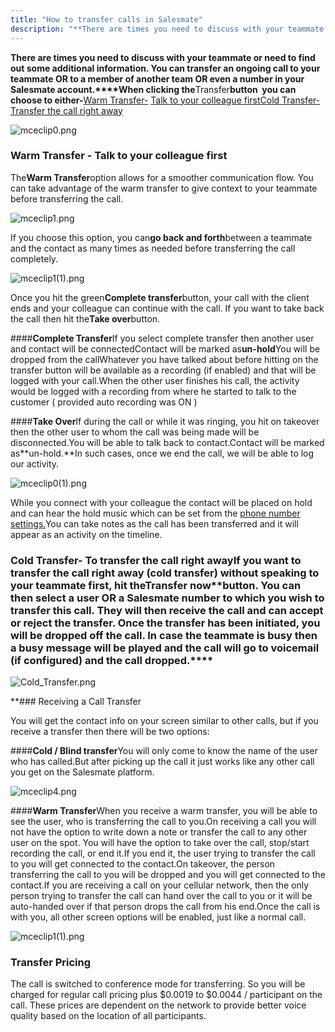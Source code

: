 ```yaml
---
title: "How to transfer calls in Salesmate"
description: "**There are times you need to discuss with your teammate or need to find out some additional information. You can transfer an ongoing call to your tea..."
---
```


**There are times you need to discuss with your teammate or need to find out some additional information. You can transfer an ongoing call to your teammate OR to a member of another team OR even a number in your Salesmate account.****When clicking the**Transfer**button  you can choose to either-**[Warm Transfer-](https://support.salesmate.io/hc/en-us/articles/360018371412-How-to-transfer-calls-in-Salesmate#h_01GFQ8V1PQDMM61DXAPY3NSBAW) [Talk to your colleague first](https://support.salesmate.io/hc/en-us/articles/360018371412-How-to-transfer-calls-in-Salesmate#h_01GFQ8V1PQDMM61DXAPY3NSBAW)[Cold Transfer-](https://support.salesmate.io/hc/en-us/articles/360018371412-How-to-transfer-calls-in-Salesmate#h_01GFQ8XVJJTXATPRHT8YS1D4YH) [Transfer the call right away](https://support.salesmate.io/hc/en-us/articles/360018371412-How-to-transfer-calls-in-Salesmate#h_01GFQ8XVJJTXATPRHT8YS1D4YH)

![mceclip0.png](./images/mceclip0-9.png)

### Warm Transfer - Talk to your colleague first

The**Warm Transfer**option allows for a smoother communication flow. You can take advantage of the warm transfer to give context to your teammate before transferring the call.

![mceclip1.png](./images/mceclip1-10.png)

If you choose this option, you can**go back and forth**between a teammate and the contact as many times as needed before transferring the call completely.

![mceclip1(1).png](./images/mceclip11-3.png)

Once you hit the green**Complete transfer**button, your call with the client ends and your colleague can continue with the call. If you want to take back the call then hit the**Take over**button.

####**Complete Transfer**If you select complete transfer then another user and contact will be connectedContact will be marked as**un-hold**You will be dropped from the callWhatever you have talked about before hitting on the transfer button will be available as a recording (if enabled) and that will be logged with your call.When the other user finishes his call, the activity would be logged with a recording from where he started to talk to the customer ( provided auto recording was ON )

####**Take Over**If during the call or while it was ringing, you hit on takeover then the other user to whom the call was being made will be disconnected.You will be able to talk back to contact.Contact will be marked as**un-hold.**In such cases, once we end the call, we will be able to log our activity.

![mceclip0(1).png](./images/mceclip01-2.png)

While you connect with your colleague the contact will be placed on hold and can hear the hold music which can be set from the [phone number settings.](https://support.salesmate.io/hc/en-us/articles/360004733311)You can take notes as the call has been transferred and it will appear as an activity on the timeline.

### Cold Transfer- To transfer the call right away**If you want to transfer the call right away (**cold transfer**) without speaking to your teammate first, hit the**Transfer now**button. You can then select a user OR a Salesmate number to which you wish to transfer this call. They will then receive the call and can accept or reject the transfer. Once the transfer has been initiated, you will be dropped off the call. In case the teammate is busy then a busy message will be played and the call will go to voicemail (if configured) and the call dropped.****

![Cold_Transfer.png](./images/Cold-Transfer.png)

**### Receiving a Call Transfer

You will get the contact info on your screen similar to other calls, but if you receive a transfer then there will be two options:

####**Cold / Blind transfer**You will only come to know the name of the user who has called.But after picking up the call it just works like any other call you get on the Salesmate platform.

![mceclip4.png](./images/mceclip4-5.png)

####**Warm Transfer**When you receive a warm transfer, you will be able to see the user, who is transferring the call to you.On receiving a call you will not have the option to write down a note or transfer the call to any other user on the spot. You will have the option to take over the call, stop/start recording the call, or end it.If you end it, the user trying to transfer the call to you will get connected to the contact.On takeover, the person transferring the call to you will be dropped and you will get connected to the contact.If you are receiving a call on your cellular network, then the only person trying to transfer the call can hand over the call to you or it will be auto-handed over if that person drops the call from his end.Once the call is with you, all other screen options will be enabled, just like a normal call.

![mceclip1(1).png](./images/mceclip11-3.png)

### Transfer Pricing

The call is switched to conference mode for transferring. So you will be charged for regular call pricing plus $0.0019 to $0.0044 / participant on the call. These prices are dependent on the network to provide better voice quality based on the location of all participants.
